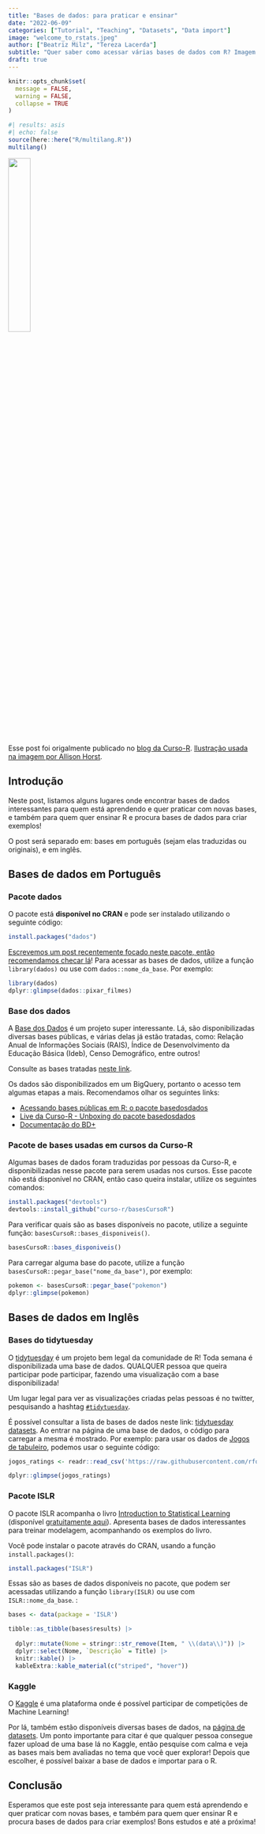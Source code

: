 ```yaml
---
title: "Bases de dados: para praticar e ensinar"
date: "2022-06-09"
categories: ["Tutorial", "Teaching", "Datasets", "Data import"]
image: "welcome_to_rstats.jpeg"
author: ["Beatriz Milz", "Tereza Lacerda"]
subtitle: "Quer saber como acessar várias bases de dados com R? Imagem: por Allison Horst."
draft: true
---
```


```r
knitr::opts_chunk$set(
  message = FALSE, 
  warning = FALSE, 
  collapse = TRUE
)
```

```r
#| results: asis
#| echo: false
source(here::here("R/multilang.R"))
multilang()
```

::: callout-tip
![](welcome_to_rstats.jpeg){fig-align="center" width="30%"}

Esse post foi origalmente publicado no [blog da Curso-R](https://blog.curso-r.com/).
[Ilustração usada na imagem por Allison Horst](https://twitter.com/allison_horst).
:::

## Introdução

Neste post, listamos alguns lugares onde encontrar bases de dados interessantes para quem está aprendendo e quer praticar com novas bases, e também para quem quer ensinar R e procura bases de dados para criar exemplos!

O post será separado em: bases em português (sejam elas traduzidas ou originais), e em inglês.

## Bases de dados em Português

### Pacote dados

O pacote está **disponível no CRAN** e pode ser instalado utilizando o seguinte código:

``` r
install.packages("dados")
```

[Escrevemos um post recentemente focado neste pacote, então recomendamos checar lá](https://blog.curso-r.com/posts/2022-04-06-pacote-dados/)!
Para acessar as bases de dados, utilize a função `library(dados)` ou use com `dados::nome_da_base`.
Por exemplo:

```r
library(dados)
dplyr::glimpse(dados::pixar_filmes)
```

### Base dos dados

A [Base dos Dados](https://staging.basedosdados.org/) é um projeto super interessante.
Lá, são disponibilizadas diversas bases públicas, e várias delas já estão tratadas, como: Relação Anual de Informações Sociais (RAIS), Índice de Desenvolvimento da Educação Básica (Ideb), Censo Demográfico, entre outros!

Consulte as bases tratadas [neste link](https://staging.basedosdados.org/dataset?resource_type=bdm_table&order_by=score).

Os dados são disponibilizados em um BigQuery, portanto o acesso tem algumas etapas a mais.
Recomendamos olhar os seguintes links:

-   [Acessando bases públicas em R: o pacote basedosdados](https://blog.curso-r.com/posts/2021-05-28-basedosdados/)
-   [Live da Curso-R - Unboxing do pacote basedosdados](https://www.youtube.com/watch?v=8D4jK-YCxLU&t=2688s)
-   [Documentação do BD+](https://basedosdados.github.io/mais/)

### Pacote de bases usadas em cursos da Curso-R

Algumas bases de dados foram traduzidas por pessoas da Curso-R, e disponibilizadas nesse pacote para serem usadas nos cursos.
Esse pacote não está disponível no CRAN, então caso queira instalar, utilize os seguintes comandos:

``` r
install.packages("devtools")
devtools::install_github("curso-r/basesCursoR")
```

Para verificar quais são as bases disponíveis no pacote, utilize a seguinte função: `basesCursoR::bases_disponiveis()`.

```r
basesCursoR::bases_disponiveis()
```

Para carregar alguma base do pacote, utilize a função `basesCursoR::pegar_base("nome_da_base")`, por exemplo:

```r
pokemon <- basesCursoR::pegar_base("pokemon")
dplyr::glimpse(pokemon)
```

## Bases de dados em Inglês

### Bases do tidytuesday

O [tidytuesday](https://github.com/rfordatascience/tidytuesday) é um projeto bem legal da comunidade de R!
Toda semana é disponibilizada uma base de dados.
QUALQUER pessoa que queira participar pode participar, fazendo uma visualização com a base disponibilizada!

Um lugar legal para ver as visualizações criadas pelas pessoas é no twitter, pesquisando a hashtag [`#tidytuesday`](https://twitter.com/search?q=tidytuesday&src=typed_query).

É possível consultar a lista de bases de dados neste link: [tidytuesday datasets](https://github.com/rfordatascience/tidytuesday#datasets).
Ao entrar na página de uma base de dados, o código para carregar a mesma é mostrado.
Por exemplo: para usar os dados de [Jogos de tabuleiro](https://github.com/rfordatascience/tidytuesday/blob/master/data/2022/2022-01-25/readme.md), podemos usar o seguinte código:

```r
jogos_ratings <- readr::read_csv('https://raw.githubusercontent.com/rfordatascience/tidytuesday/master/data/2022/2022-01-25/ratings.csv')

dplyr::glimpse(jogos_ratings)
```

### Pacote ISLR

O pacote ISLR acompanha o livro [Introduction to Statistical Learning](https://www.statlearning.com/) (disponível [gratuitamente aqui](https://hastie.su.domains/ISLR2/ISLRv2_website.pdf)).
Apresenta bases de dados interessantes para treinar modelagem, acompanhando os exemplos do livro.

Você pode instalar o pacote através do CRAN, usando a função `install.packages()`:

``` r
install.packages("ISLR")
```

Essas são as bases de dados disponíveis no pacote, que podem ser acessadas utilizando a função `library(ISLR)` ou use com `ISLR::nome_da_base`.
:

```r
bases <- data(package = 'ISLR')

tibble::as_tibble(bases$results) |>
  
  dplyr::mutate(Nome = stringr::str_remove(Item, " \\(data\\)")) |>
  dplyr::select(Nome, `Descrição` = Title) |>
  knitr::kable() |>
  kableExtra::kable_material(c("striped", "hover"))
```

### Kaggle

O [Kaggle](https://www.kaggle.com/) é uma plataforma onde é possível participar de competições de Machine Learning!

Por lá, também estão disponíveis diversas bases de dados, na [página de datasets](https://www.kaggle.com/datasets).
Um ponto importante para citar é que qualquer pessoa consegue fazer upload de uma base lá no Kaggle, então pesquise com calma e veja as bases mais bem avaliadas no tema que você quer explorar!
Depois que escolher, é possível baixar a base de dados e importar para o R.

## Conclusão

Esperamos que este post seja interessante para quem está aprendendo e quer praticar com novas bases, e também para quem quer ensinar R e procura bases de dados para criar exemplos!
Bons estudos e até a próxima!
